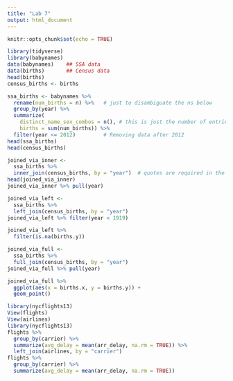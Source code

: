 ```yaml
---
title: "Lab 7"
output: html_document
---
```


```r
knitr::opts_chunk$set(echo = TRUE)
```

```r
library(tidyverse)
library(babynames)
data(babynames)    ## SSA data
data(births)       ## Census data
head(births)
census_births <- births
```

```r
ssa_births <- babynames %>%
  rename(num_births = n) %>%   # just to disambiguate the ns below
  group_by(year) %>%
  summarize(
    distinct_name_sex_combos = n(), # this is just the number of entries that year
    births = sum(num_births)) %>%
  filter(year <= 2012)         # Removing data after 2012
head(ssa_births)
head(census_births)
```

```r
joined_via_inner <- 
  ssa_births %>% 
  inner_join(census_births, by = "year")  # quotes are required in the variable name
head(joined_via_inner)
joined_via_inner %>% pull(year)
```

```r
joined_via_left <-
  ssa_births %>%
  left_join(census_births, by = "year")
joined_via_left %>% filter(year < 1919)

joined_via_left %>%
  filter(is.na(births.y))
```

```r
joined_via_full <- 
  ssa_births %>%
  full_join(census_births, by = "year")
joined_via_full %>% pull(year)
```

```r
joined_via_full %>%
  ggplot(aes(x = births.x, y = births.y)) +
  geom_point()
```

```r
library(nycflights13)
View(flights)
View(airlines)
library(nycflights13)
flights %>%
  group_by(carrier) %>%
  summarize(avg_delay = mean(arr_delay, na.rm = TRUE)) %>%
  left_join(airlines, by = "carrier")
flights %>%
  group_by(carrier) %>%
  summarize(avg_delay = mean(arr_delay, na.rm = TRUE))
```